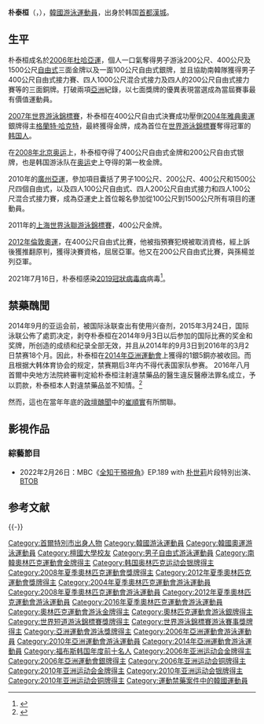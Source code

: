 {{noteTA|G1=Length}}
{{Infobox Swimmer
| swimmername = 朴泰桓<br>박태환
| image = Park Tae-hwan.jpg
| imagesize = 
| caption = 2010年
| fullname = 
| nationality = {{ROK}}
| strokes = [[自由式|自由式]]
| club = 
| collegeteam = [[檀國大學|檀國大學]]體育系
| birth_date ={{birth date and age|1989|9|27}}
| birth_place =  {{KOR}}[[首爾特別市|漢城特別市]]
| deathdate =
| deathplace =
| height = 183cm<ref>[http://www.sports-reference.com/olympics/athletes/pa/park-tae-han-1.html Sports Reference LLC.. Retrieved 27 February 2010]{{Dead link}}</ref>
| weight = 74kg
| medaltemplates =
{{MedalCountry | {{ROK}} }}
{{MedalCompetition|[[奧林匹克運動會|奧林匹克運動會]]}}
{{MedalSilver|[[2012年夏季奧林匹克運動會|2012年伦敦]]| 400米自由泳}}
{{MedalSilver|[[2012年夏季奧林匹克運動會|2012年伦敦]]| 200米自由泳}}
{{MedalGold  |[[2008年夏季奧林匹克運動會|2008年北京]]<ref>[http://results.beijing2008.cn/WRM/ENG/INF/SW/C73A1/SWM014101.shtml#SWM014101 Results for Men's 400m Freestyle Final] {{webarchive|url=https://web.archive.org/web/20080813020621/http://results.beijing2008.cn/WRM/ENG/INF/SW/C73A1/SWM014101.shtml |date=2008-08-13 }}, Retrieved on August 13, 2008</ref>| [[2008年夏季奧林匹克運動會游泳比賽|400米自由泳]]}}
{{MedalSilver  |[[2008年夏季奧林匹克運動會|2008年北京]]<ref>[http://results.beijing2008.cn/WRM/ENG/INF/SW/C73A1/SWM012101.shtml#SWM012101 Results for Men's 200m Freestyle Final] {{webarchive|url=https://web.archive.org/web/20080815032456/http://results.beijing2008.cn/WRM/ENG/INF/SW/C73A1/SWM012101.shtml |date=2008-08-15 }}, Retrieved on August 13, 2008</ref>| [[2008年夏季奧林匹克運動會游泳比賽|200米自由泳]]}}
{{MedalCompetition|[[世界游泳錦標賽|世界長池錦標賽]]}}
{{MedalGold  |[[2007年世界游泳錦標賽|2007年墨爾本]]<ref>{{cite web|url=http://www.fina.org/events/WC/Melbourne_2007/results/swimming.php |title=12th FINA World Championships |accessdate=2007-06-09 |deadurl=yes |archiveurl=https://web.archive.org/web/20070606111744/http://www.fina.org/events/WC/Melbourne_2007/results/swimming.php |archivedate=2007-06-06 }}</ref>| 400米自由泳}}
{{MedalGold  |[[2011年世界游泳锦标赛|2011年上海]]|400米自由泳}}
{{MedalBronze|[[2007年世界游泳錦標賽|2007年墨爾本]] |200米自由泳}}
{{MedalCompetition|[[世界短池游泳錦標賽|世界短池游泳錦標賽]]}}
{{MedalGold|[[2016年世界短道游泳錦標賽|2016年溫莎]]|200米自由泳}}
{{MedalGold|[[2016年世界短道游泳錦標賽|2016年溫莎]]|400米自由泳}}
{{MedalSilver|[[2006年世界短道游泳錦標賽|2006年上海]]<ref>{{cite web|url=http://www.fina.org/events/SW/SWC(25m)/Shanghai_2006/results/index.php |title=Shanghai 2006 results |accessdate=2007-07-24 |archiveurl=https://web.archive.org/web/20070306103724/http://www.fina.org/events/SW/SWC%2825m%29/Shanghai_2006/results/index.php |archivedate=2007-03-06 |deadurl=yes }}</ref>|400米自由泳}}
{{MedalSilver|[[2006年世界短道游泳錦標賽|2006年上海]]|1500米自由泳}}
}}

{{koreanname|
hangul= 박태환|
hanja=朴泰桓|
rr=Bak Tae-Hwan|
mr=Pak T'ae-Hwan}}

'''朴泰桓'''（{{朝|'''박태환'''|朴泰桓|附=語助|無注=是}}，{{bd|1989年|9月27日}}），[[韓國|韓國]][[游泳|游泳]][[運動員|運動員]]，出身於韩国[[首都|首都]][[首尔|漢城]]。

== 生平 ==
朴泰桓成名於[[2006年杜哈亞運|2006年杜哈亞運]]，個人一口氣奪得男子游泳200公尺、400公尺及1500公尺[[自由式|自由式]]三面金牌以及一面100公尺自由式銀牌，並且協助南韓隊獲得男子400公尺自由式接力賽、四人1000公尺混合式接力及四人的200公尺自由式接力賽等的三面銅牌。打破兩項[[亞洲|亞洲]]紀錄，以七面獎牌的優異表現當選成為當屆賽事最有價值運動員。

[[2007年世界游泳錦標賽|2007年世界游泳錦標賽]]，朴泰桓在400公尺自由式決賽成功壓倒[[2004年雅典奧運|2004年雅典奧運]]銀牌得主[[格蘭特·哈克特|格蘭特·哈克特]]，最終獲得金牌，成為首位在[[世界游泳錦標賽|世界游泳錦標賽]]奪得冠軍的[[韩国人|韩国人]]。

在[[2008年北京奥运|2008年北京奥运]]上，朴泰桓夺得了400公尺自由式金牌和200公尺自由式银牌，也是韩国游泳队在[[奥运|奥运]]史上夺得的第一枚金牌。

2010年的[[廣州亞運|廣州亞運]]，參加項目囊括了男子100公尺、200公尺、400公尺和1500公尺四個自由式，以及四人100公尺自由式、四人200公尺自由式接力和四人100公尺混合式接力賽，成為亞運史上首位報名參加從100公尺到1500公尺所有項目的運動員。

2011年的[[2011年世界游泳锦标赛|上海世界泳聯游泳錦標賽]]，400公尺金牌。

[[2012年倫敦奧運|2012年倫敦奧運]]，在400公尺自由式比賽，他被指預賽犯規被取消資格，經上訴後獲推翻原判，獲得決賽資格，屈居亞軍。他又在200公尺自由式比賽，與孫楊並列亞軍。

2021年7月16日，朴泰桓感染[[2019冠狀病毒病|2019冠狀病毒病]]病毒<ref>{{cite news |title=游泳名将朴泰桓感染新冠病毒 韩国名模一同确诊 |url=https://sports.sina.com.cn/others/swim/2021-07-16/doc-ikqcfnca7180071.shtml |accessdate=2021-07-16 |archive-date=2021-07-18 |archive-url=https://web.archive.org/web/20210718112223/https://sports.sina.com.cn/others/swim/2021-07-16/doc-ikqcfnca7180071.shtml |dead-url=no }}</ref>。

== 禁藥醜聞 ==
{{see also|亚洲运动会兴奋剂事件}}
2014年9月的亚运会前，被国际泳联查出有使用兴奋剂，2015年3月24日，国际泳联公佈了處罰决定，剥夺朴泰桓在2014年9月3日以后参加的国际比赛的奖金和奖牌，所创造的成绩和纪录全部无效，并且从2014年的9月3日到2016年的3月2日禁赛18个月。因此，朴泰桓在[[2014年亞洲運動會|2014年亞洲運動會]]上獲得的1銀5銅亦被收回。而且根据大韩体育协会的规定，禁赛期后3年内不得代表国家队参赛。
2016年八月首爾中央地方法院終審判定給朴泰桓注射違禁藥品的醫生違反醫療法罪名成立，予以罰款，朴泰桓本人對違禁藥品並不知情。<ref>{{cite web|title=朴泰桓因禁药彻底无缘里约 和孙杨双雄会成追忆_游泳_新浪竞技风暴_新浪网|url=http://sports.sina.com.cn/others/swim/2016-04-06/doc-ifxrcizu3676747.shtml|access-date=2016-04-29|archive-date=2020-05-12|archive-url=https://web.archive.org/web/20200512034901/http://sports.sina.com.cn/others/swim/2016-04-06/doc-ifxrcizu3676747.shtml|dead-url=no}}</ref>

然而，這也在當年年底的[[2016年韓國政治醜聞|政壇醜聞]]中的[[崔順實|崔順實]]有所關聯。

== 影視作品 ==

=== 綜藝節目 ===
*2022年2月26日：MBC《[[全知干預視角|全知干預視角]]》EP.189 with [[朴世莉|朴世莉]]片段特別出演、[[BTOB|BTOB]]

== 参考文献 ==
{{Reflist|2}}

{{-}}
{{亚运会MVP}}
{{奧運男子400公尺自由式金牌得主}}
{{亞洲運動會男子100公尺自由式金牌得主}}
{{亞洲運動會男子200公尺自由式金牌得主}}
{{亞洲運動會男子400公尺自由式金牌得主}}
{{亞洲運動會男子1500公尺自由式金牌得主}}
{{韩国福布斯名人榜}}
{{DEFAULTSORT:Park, Tae-hwan}}
[[Category:首爾特別市出身人物|Category:首爾特別市出身人物]]
[[Category:韓國游泳運動員|Category:韓國游泳運動員]]
[[Category:韓國奧運游泳運動員|Category:韓國奧運游泳運動員]]
[[Category:檀國大學校友|Category:檀國大學校友]]
[[Category:男子自由式游泳運動員|Category:男子自由式游泳運動員]]
[[Category:南韓奧林匹克運動會金牌得主|Category:南韓奧林匹克運動會金牌得主]]
[[Category:韩国奥林匹克运动会银牌得主|Category:韩国奥林匹克运动会银牌得主]]
[[Category:2008年夏季奧林匹克運動會獎牌得主|Category:2008年夏季奧林匹克運動會獎牌得主]]
[[Category:2012年夏季奧林匹克運動會獎牌得主|Category:2012年夏季奧林匹克運動會獎牌得主]]
[[Category:2004年夏季奧林匹克運動會游泳運動員|Category:2004年夏季奧林匹克運動會游泳運動員]]
[[Category:2008年夏季奧林匹克運動會游泳運動員|Category:2008年夏季奧林匹克運動會游泳運動員]]
[[Category:2012年夏季奧林匹克運動會游泳運動員|Category:2012年夏季奧林匹克運動會游泳運動員]]
[[Category:2016年夏季奧林匹克運動會游泳運動員|Category:2016年夏季奧林匹克運動會游泳運動員]]
[[Category:奧林匹克運動會游泳金牌得主|Category:奧林匹克運動會游泳金牌得主]]
[[Category:奧林匹克運動會游泳銀牌得主|Category:奧林匹克運動會游泳銀牌得主]]
[[Category:世界短道游泳錦標賽獎牌得主|Category:世界短道游泳錦標賽獎牌得主]]
[[Category:世界游泳錦標賽游泳賽事獎牌得主|Category:世界游泳錦標賽游泳賽事獎牌得主]]
[[Category:亞洲運動會游泳獎牌得主|Category:亞洲運動會游泳獎牌得主]]
[[Category:2006年亞洲運動會游泳運動員|Category:2006年亞洲運動會游泳運動員]]
[[Category:2010年亞洲運動會游泳運動員|Category:2010年亞洲運動會游泳運動員]]
[[Category:2014年亞洲運動會游泳運動員|Category:2014年亞洲運動會游泳運動員]]
[[Category:福布斯韩国年度前十名人|Category:福布斯韩国年度前十名人]]
[[Category:2006年亚洲运动会金牌得主|Category:2006年亚洲运动会金牌得主]]
[[Category:2006年亞洲運動會銀牌得主|Category:2006年亞洲運動會銀牌得主]]
[[Category:2006年亚洲运动会铜牌得主|Category:2006年亚洲运动会铜牌得主]]
[[Category:2010年亚洲运动会金牌得主|Category:2010年亚洲运动会金牌得主]]
[[Category:2010年亚洲运动会银牌得主|Category:2010年亚洲运动会银牌得主]]
[[Category:2010年亚洲运动会铜牌得主|Category:2010年亚洲运动会铜牌得主]]
[[Category:運動禁藥案件中的韓國運動員|Category:運動禁藥案件中的韓國運動員]]